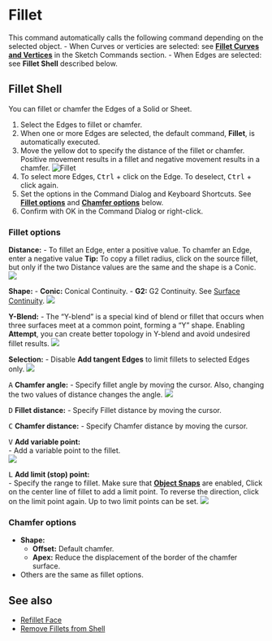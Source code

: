 
# Fillet

<Reference shortcut="B" command="Fillet" button="" />

This command automatically calls the following command depending on the selected object.
    - When Curves or verticies are selected: see [**Fillet Curves and Vertices**](../sketch/fillet) in the Sketch Commands section.
    - When Edges are selected: see **Fillet Shell** described below.

## Fillet Shell

You can fillet or chamfer the Edges of a Solid or Sheet.

1. Select the Edges to fillet or chamfer.
2. When one or more Edges are selected, the default command, **Fillet**, is automatically executed.
3. Move the yellow dot to specify the distance of the fillet or chamfer. Positive movement results in a fillet and negative movement results in a chamfer.
    ![Fillet](/img/fillet-solid-0.gif)
4. To select more Edges, <kbd>Ctrl</kbd> + click on the Edge. To deselect, <kbd>Ctrl</kbd> + click again.
5. Set the options in the Command Dialog and Keyboard Shortcuts. See [**Fillet options**](#fillet-options) and [**Chamfer options**](#chamfer-options) below.
6. Confirm with OK in the Command Dialog or right-click.

### Fillet options
**Distance:** 
    - To fillet an Edge, enter a positive value. To chamfer an Edge, enter a negative value
<Callout type="info" emoji="💡">
    **Tip:**
    To copy a fillet radius, click on the source fillet, but only if the two Distance values are the same and the shape is a Conic.
![](/img/fillet-solid-copyfillet.gif)
</Callout>

**Shape:**
    - **Conic:** Conical Continuity.
    - **G2:** G2 Continuity. See [Surface Continuity](../cad-essentials/continuity-curve-and-surface).
    ![](/img/fillet-solid.gif)

**Y-Blend:** 
    - The “Y-blend” is a special kind of blend or fillet that occurs when three surfaces meet at a common point, forming a “Y” shape. Enabling **Attempt**, you can create better topology  in Y-blend and avoid undesired fillet results.
    ![](/img/fillet-solid-yblend.gif)

**Selection:** 
    - Disable **Add tangent Edges** to limit fillets to selected Edges only.
    ![](/img/fillet-sold-selection.gif)

<kbd>A</kbd> **Chamfer angle:** 
    - Specify fillet angle by moving the cursor.
<Callout type="info" emoji="💡">
    Also, changing the two values of distance changes the angle.
    ![](/img/fillet-solid-two-value.gif)
</Callout>

<kbd>D</kbd> **Fillet distance:** 
    - Specify Fillet distance by moving the cursor.<br />

<kbd>C</kbd> **Chamfer distance:** 
    - Specify Chamfer distance by moving the cursor.<br />

<kbd>V</kbd> **Add variable point:** <br />
    - Add a variable point to the fillet.<br />
    ![](/img/fillet-solid-variable.gif)

<kbd>L</kbd> **Add limit (stop) point:** <br />
    - Specify the range to fillet. Make sure that [**Object Snaps**](../3d-viewport/grid-and-snap#object-snap) are enabled, Click on the center line of fillet to add a limit point. To reverse the direction, click on the limit point again. Up to two limit points can be set.
    ![](/img/fillet-solid-limit.gif)

### Chamfer options
- **Shape:**
    - **Offset:** Default chamfer.
    - **Apex:** Reduce the displacement of the border of the chamfer surface.
- Others are the same as fillet options.

## See also
- [Refillet Face](./refillet-face)
- [Remove Fillets from Shell](./remove-fillets-from-shell)

